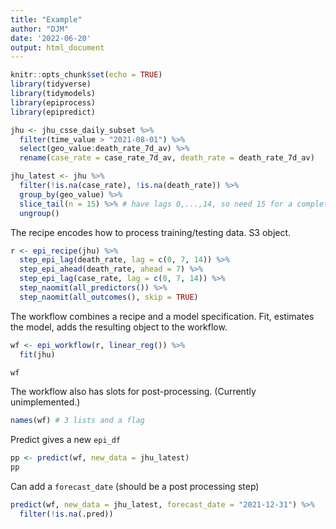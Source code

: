 ```yaml
---
title: "Example"
author: "DJM"
date: '2022-06-20'
output: html_document
---
```


```r
knitr::opts_chunk$set(echo = TRUE)
library(tidyverse)
library(tidymodels)
library(epiprocess)
library(epipredict)

```

```r
jhu <- jhu_csse_daily_subset %>%
  filter(time_value > "2021-08-01") %>%
  select(geo_value:death_rate_7d_av) %>%
  rename(case_rate = case_rate_7d_av, death_rate = death_rate_7d_av)

jhu_latest <- jhu %>%
  filter(!is.na(case_rate), !is.na(death_rate)) %>%
  group_by(geo_value) %>%
  slice_tail(n = 15) %>% # have lags 0,...,14, so need 15 for a complete case
  ungroup()
```

The recipe encodes how to process training/testing data. S3 object.

```r
r <- epi_recipe(jhu) %>%
  step_epi_lag(death_rate, lag = c(0, 7, 14)) %>%
  step_epi_ahead(death_rate, ahead = 7) %>%
  step_epi_lag(case_rate, lag = c(0, 7, 14)) %>%
  step_naomit(all_predictors()) %>%
  step_naomit(all_outcomes(), skip = TRUE)
```

The workflow combines a recipe and a model specification. Fit, estimates
the model, adds the resulting object to the workflow.

```r
wf <- epi_workflow(r, linear_reg()) %>% 
  fit(jhu)

wf
```

The workflow also has slots for post-processing. (Currently unimplemented.)

```r
names(wf) # 3 lists and a flag
```

Predict gives a new `epi_df`

```r
pp <- predict(wf, new_data = jhu_latest)
pp
```

Can add a `forecast_date` (should be a post processing step)

```r
predict(wf, new_data = jhu_latest, forecast_date = "2021-12-31") %>%
  filter(!is.na(.pred))
```


